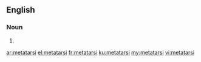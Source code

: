 ==English==

===Noun===
{{head|en}}

# {{plural of|metatarsus}}

[[ar:metatarsi]]
[[el:metatarsi]]
[[fr:metatarsi]]
[[ku:metatarsi]]
[[my:metatarsi]]
[[vi:metatarsi]]